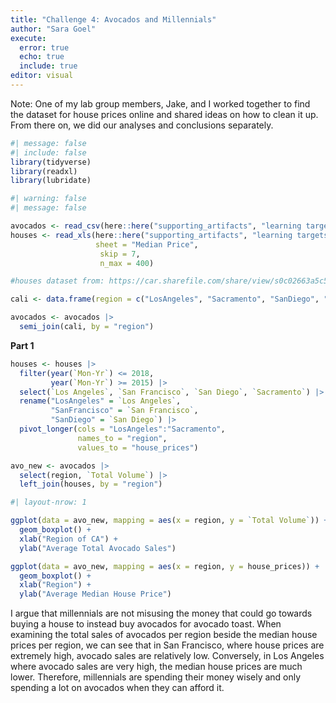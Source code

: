 ```yaml
---
title: "Challenge 4: Avocados and Millennials"
author: "Sara Goel"
execute:
  error: true
  echo: true
  include: true
editor: visual
---
```


Note: One of my lab group members, Jake, and I worked together to find the dataset for house prices online and shared ideas on how to clean it up. From there on, we did our analyses and conclusions separately.

```r
#| message: false
#| include: false
library(tidyverse)
library(readxl)
library(lubridate)
```

```r
#| warning: false
#| message: false

avocados <- read_csv(here::here("supporting_artifacts", "learning targets", "avocado.csv"))
houses <- read_xls(here::here("supporting_artifacts", "learning targets", "CAHousePrices.xls"),
                   sheet = "Median Price",
                    skip = 7,
                    n_max = 400)

#houses dataset from: https://car.sharefile.com/share/view/s0c02663a5c54e23a
```

```r
cali <- data.frame(region = c("LosAngeles", "Sacramento", "SanDiego", "SanFrancisco"))

avocados <- avocados |> 
  semi_join(cali, by = "region")
```

**Part 1**

```r
houses <- houses |> 
  filter(year(`Mon-Yr`) <= 2018,
         year(`Mon-Yr`) >= 2015) |> 
  select(`Los Angeles`, `San Francisco`, `San Diego`, `Sacramento`) |> 
  rename("LosAngeles" = `Los Angeles`,
         "SanFrancisco" = `San Francisco`,
         "SanDiego" = `San Diego`) |> 
  pivot_longer(cols = "LosAngeles":"Sacramento",
               names_to = "region",
               values_to = "house_prices") 
```

```r
avo_new <- avocados |> 
  select(region, `Total Volume`) |> 
  left_join(houses, by = "region")
```

```r
#| layout-nrow: 1

ggplot(data = avo_new, mapping = aes(x = region, y = `Total Volume`)) +
  geom_boxplot() +
  xlab("Region of CA") +
  ylab("Average Total Avocado Sales")

ggplot(data = avo_new, mapping = aes(x = region, y = house_prices)) +
  geom_boxplot() +
  xlab("Region") +
  ylab("Average Median House Price")
```

I argue that millennials are not misusing the money that could go towards buying a house to instead buy avocados for avocado toast. When examining the total sales of avocados per region beside the median house prices per region, we can see that in San Francisco, where house prices are extremely high, avocado sales are relatively low. Conversely, in Los Angeles where avocado sales are very high, the median house prices are much lower. Therefore, millennials are spending their money wisely and only spending a lot on avocados when they can afford it.
